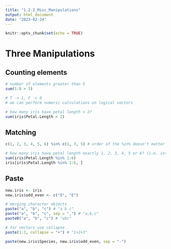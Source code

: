 ---
title: "1.2.2_Misc_Manipulations"
output: html_document
date: "2023-02-24"
---

```{r setup, include=FALSE}
knitr::opts_chunk$set(echo = TRUE)
```

# Three Manipulations

## Counting elements

```{r}
# number of elements greater than 5
sum(1:8 > 5)

# T -> 1, F -> 0
# we can perform numeric calculations on logical vectors
```

```{r}
# how many iris have petal length < 2?
sum(iris$Petal.Length < 2)
```

## Matching

```{r}
c(1, 2, 3, 4, 5, 6) %in% c(1, 3, 5) # order of the %in% doesn't matter
```

```{r}
# how many iris have petal length exactly 1, 2, 3, 4, 5 or 6? (i.e. integer petal lengths)
sum(iris$Petal.Length %in% 1:6)
iris[iris$Petal.Length %in% 1:6, ]
```

## Paste

```{r}
new.iris <- iris
new.iris$odd_even <- c("O", "E")

# merging character objects
paste("a", "b", "c") # "a b c"
paste("a", "b", "c", sep = ",") # "a,b,c"
paste0("a", "b", "c") # "abc"

# for vectors use collapse
paste(1:3, collapse = "+") # "1+2+3"

paste(new.iris$Species, new.iris$odd_even, sep = "-")
```

